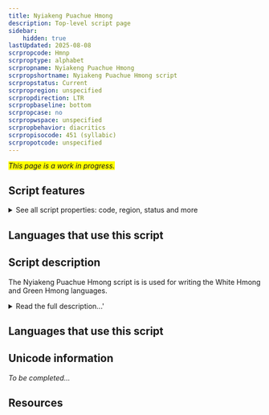```yaml
---
title: Nyiakeng Puachue Hmong
description: Top-level script page
sidebar:
    hidden: true
lastUpdated: 2025-08-08
scrpropcode: Hmnp
scrproptype: alphabet
scrpropname: Nyiakeng Puachue Hmong
scrpropshortname: Nyiakeng Puachue Hmong script
scrpropstatus: Current
scrpropregion: unspecified
scrpropdirection: LTR
scrpropbaseline: bottom
scrpropcase: no
scrpropwspace: unspecified
scrpropbehavior: diacritics
scrpropisocode: 451 (syllabic)
scrpropotcode: unspecified
---
```


<span style='background-color:yellow'>_This page is a work in progress._</span>


## Script features

<details>
<summary> See all script properties: code, region, status and more</summary>
<ScriptInfo />
</details>

## Languages that use this script

<WsList script='Hmnp' wsMax='5' />

## Script description

The Nyiakeng Puachue Hmong script is is used for writing the White Hmong and Green Hmong languages.

<details>
<summary>Read the full description...'</summary>This script has been used by members of the United Christians Liberty Evangelical church in America for more than 25 years, in printed material and videos. It is reported to have some use in Laos, Thailand, Vietnam, France, and Australia.

Nyiakeng Puachue Hmong is an alphabetic script comprised of 36 consonant characters, 9 vowel characters, and 7 combining tone characters.
</details>

## Languages that use this script

<WsList script='Hmnp' wsMax='5' />

## Unicode information

_To be completed..._

## Resources

<ScriptResources detailSummary='seemore' />

